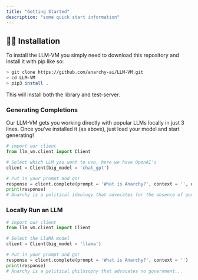 ```yaml
---
title: "Getting Started"
description: "some quick start information"
---
```


## 👨‍💻 Installation

To install the LLM-VM you simply need to download this repository and install it with pip like so:

```bash
> git clone https://github.com/anarchy-ai/LLM-VM.git
> cd LLM-VM
> pip3 install .
```

This will install both the library and test-server.  

### Generating Completions
Our LLM-VM gets you working directly with popular LLMs locally in just 3 lines. Once you've installed it (as above), just load your model and start generating!


```python
# import our client
from llm_vm.client import Client

# Select which LLM you want to use, here we have OpenAI's 
client = Client(big_model = 'chat_gpt')

# Put in your prompt and go!
response = client.complete(prompt = 'What is Anarchy?', context = '', openai_key = 'ENTER_YOUR_API_KEY')
print(response)
# Anarchy is a political ideology that advocates for the absence of government...
```

### Locally Run an LLM
```python
# import our client
from llm_vm.client import Client

# Select the LlaMA model
client = Client(big_model = 'llama')

# Put in your prompt and go!
response = client.complete(prompt = 'What is Anarchy?', context = '')
print(response)
# Anarchy is a political philosophy that advocates no government...
```
